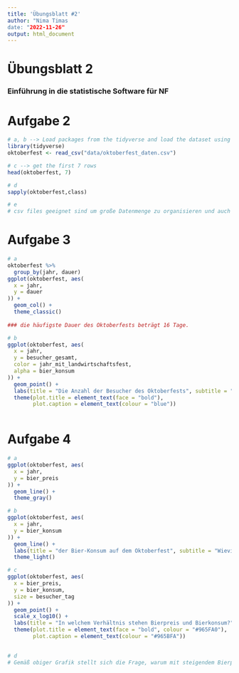 ```yaml
---
title: 'Übungsblatt #2'
author: "Nima Timas
date: "2022-11-26"
output: html_document
---
```


# Übungsblatt 2

### Einführung in die statistische Software für NF

# 

# Aufgabe 2

```r
# a, b --> Load packages from the tidyverse and load the dataset using read_csv
library(tidyverse)
oktoberfest <- read_csv("data/oktoberfest_daten.csv")
```

```r
# c --> get the first 7 rows
head(oktoberfest, 7)
```

```r
# d
sapply(oktoberfest,class)

```

```r
# e
# csv files geeignet sind um große Datenmenge zu organisieren und auch lassen sich einfacher in eine Tabellenkalkulation oder eine andere Speicherdatenbank importieren
```

# Aufgabe 3

```r
# a
oktoberfest %>%
  group_by(jahr, dauer)
ggplot(oktoberfest, aes(
  x = jahr,
  y = dauer
)) +
  geom_col() +
  theme_classic()
  
### die häufigste Dauer des Oktoberfests beträgt 16 Tage.
```

```r
# b
ggplot(oktoberfest, aes(
  x = jahr,
  y = besucher_gesamt,
  color = jahr_mit_landwirtschaftsfest,
  alpha = bier_konsum
)) +
  geom_point() +
  labs(title = "Die Anzahl der Besucher des Oktoberfests", subtitle = "Wieviele haben den Oktoberfest über verschiedenen Jahren besucht?", caption = "Source: Landeshauptstadt München") +
  theme(plot.title = element_text(face = "bold"),
        plot.caption = element_text(colour = "blue"))
  
```

# Aufgabe 4

```r
# a
ggplot(oktoberfest, aes(
  x = jahr,
  y = bier_preis
)) +
  geom_line() +
  theme_gray()
```

```r
# b
ggplot(oktoberfest, aes(
  x = jahr,
  y = bier_konsum
)) +
  geom_line() +
  labs(title = "der Bier-Konsum auf dem Oktoberfest", subtitle = "Wieviel Bier haben die Oktoberfest-besucher konsumiert?") +
  theme_light()
```

```r
# c
ggplot(oktoberfest, aes(
  x = bier_preis,
  y = bier_konsum,
  size = besucher_tag
)) +
  geom_point() +
  scale_x_log10() +
  labs(title = "In welchem Verhältnis stehen Bierpreis und Bierkonsum?", caption = "Source: Landeshauptstadt München") +
  theme(plot.title = element_text(face = "bold", colour = "#965FA0"),
        plot.caption = element_text(colour = "#965BFA"))
  
```

```r
# d
# Gemäß obiger Grafik stellt sich die Frage, warum mit steigendem Bierpreis auch dessen Konsum steigt? Obwohl die Grafik eine direkte Beziehung zwischen ihnen zeigt, ist es nicht logisch, dass mit steigendem Bierpreis auch sein Verbrauch steigt. Vermutlich spielen noch weitere Faktoren bei der Steigerung des Bierkonsums eine Rolle, die hier nicht dargestellt sind. Anscheinend hängen diese zwei Faktoren nicht miteinander zusammen.
```
